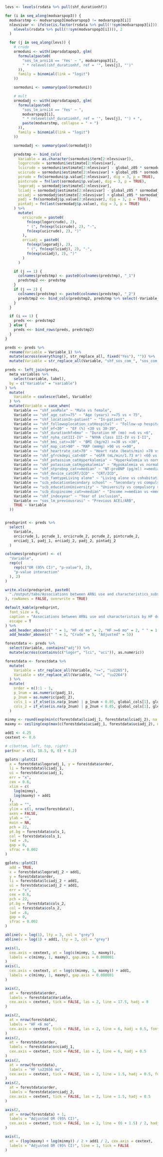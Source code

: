 ```r

levs <- levels(rsdata %>% pull(shf_durationhf))

for (i in seq_along(modvarspop3)) {
  modvarstmp <- modvarspop3[modvarspop3 != modvarspop3[i]]
  nlevsivar <- ifelse(is.factor(rsdata %>% pull(!!sym(modvarspop3[i]))),
    nlevels(rsdata %>% pull(!!sym(modvarspop3[i]))), 2
  )

  for (j in seq_along(levs)) {
    # crude
    ormoduni <- with(imprsdatapop3, glm(
      formula(paste0(
        "sos_lm_arni14 == 'Yes' ~ ", modvarspop3[i],
        " * relevel(shf_durationhf, ref = '", levs[j], "')"
      )),
      family = binomial(link = "logit")
    ))

    sormoduni <- summary(pool(ormoduni))

    # mult
    ormodadj <- with(imprsdatapop3, glm(
      formula(paste0(
        "sos_lm_arni14 == 'Yes' ~ ",
        modvarspop3[i],
        " * relevel(shf_durationhf, ref = '", levs[j], "') + ",
        paste(modvarstmp, collapse = " + ")
      )),
      family = binomial(link = "logit")
    ))

    sormodadj <- summary(pool(ormodadj))

    predstmp <- bind_cols(
      Variable = as.character(sormoduni$term[2:nlevsivar]),
      logorcrude = sormoduni$estimate[2:nlevsivar],
      lcicrude = sormoduni$estimate[2:nlevsivar] - global_z05 * sormoduni$std.error[2:nlevsivar],
      ucicrude = sormoduni$estimate[2:nlevsivar] + global_z05 * sormoduni$std.error[2:nlevsivar],
      pcrude = fn(sormoduni$p.value[2:nlevsivar], dig = 3, p = TRUE),
      pintcrude = fn(last(sormoduni$p.value), dig = 3, p = TRUE),
      logoradj = sormodadj$estimate[2:nlevsivar],
      lciadj = sormodadj$estimate[2:nlevsivar] - global_z05 * sormodadj$std.error[2:nlevsivar],
      uciadj = sormodadj$estimate[2:nlevsivar] + global_z05 * sormodadj$std.error[2:nlevsivar],
      padj = fn(sormodadj$p.value[2:nlevsivar], dig = 3, p = TRUE),
      pintadj = fn(last(sormodadj$p.value), dig = 3, p = TRUE)
    ) %>%
      mutate(
        orcicrude = paste0(
          fn(exp(logorcrude), 2),
          " (", fn(exp(lcicrude), 2), "-",
          fn(exp(ucicrude), 2), ")"
        ),
        orciadj = paste0(
          fn(exp(logoradj), 2),
          " (", fn(exp(lciadj), 2), "-",
          fn(exp(uciadj), 2), ")"
        )
      )

    if (j == 1) {
      colnames(predstmp) <- paste0(colnames(predstmp), "_1")
      predstmp2 <<- predstmp
    }
    if (j == 2) {
      colnames(predstmp) <- paste0(colnames(predstmp), "_2")
      predstmp2 <<- bind_cols(predstmp2, predstmp %>% select(-Variable_2))
    }
  }

  if (i == 1) {
    preds <<- predstmp2
  } else {
    preds <<- bind_rows(preds, predstmp2)
  }
}

preds <- preds %>%
  rename(Variable = Variable_1) %>%
  mutate(across(everything(), str_replace_all, fixed("Yes"), "")) %>%
  mutate(Variable = str_replace_all(Variable, "shf_sos_com_", "sos_com_"))

preds <- left_join(preds,
  meta_variables %>%
    select(variable, label),
  by = c("Variable" = "variable")
) %>%
  mutate(
    Variable = coalesce(label, Variable)
  ) %>%
  mutate(Variable = case_when(
    Variable == "shf_sexMale" ~ "Male vs female",
    Variable == "shf_age_cat>=75" ~ "Age (years) >=75 vs < 75",
    Variable == "shf_locationIn-patient" ~ "In-patient",
    Variable == "shf_followuplocation_catHospital" ~ "Follow-up hospital vs primary care/other",
    Variable == "shf_ef<30" ~ "EF (%) <30 vs 30-39",
    Variable == "shf_durationhf>6mo" ~ "Duration HF (mo) >=6 vs <6",
    Variable == "shf_nyha_catIII-IV" ~ "NYHA class III-IV vs I-II",
    Variable == "shf_bmi_cat>=30" ~ "BMI (kg/m2) >=30 vs <30",
    Variable == "shf_map_cat>90" ~ "MAP (mmHg) >90 vs <=90",
    Variable == "shf_heartrate_cat>70" ~ "Heart rate (beats/min) >70 vs <=70",
    Variable == "shf_gfrckdepi_cat<60" ~ "eGFR (mL/min/1.73 m²) <60 vs >=60",
    Variable == "shf_potassium_catHyperkalemia" ~ "Hyperkalemia vs normakalemia",
    Variable == "shf_potassium_catHypokalemia" ~ "Hypokalemia vs normakalemia",
    Variable == "shf_ntprobnp_cat>=median" ~ "NT-proBNP (pg/ml) >=median vs <median",
    Variable == "shf_device_catCRT/ICD" ~ "CRT/ICD",
    Variable == "scb_famtypeLiving alone" ~ "Living alone vs cohabitating",
    Variable == "scb_educationSecondary school" ~ "Secondary vs compulsory school",
    Variable == "scb_educationUniversity" ~ "University vs compulsory school",
    Variable == "scb_dispincome_cat>=median" ~ "Income >=median vs <median",
    Variable == "shf_indexyear" ~ "Year of inclusion",
    Variable == "sos_lm_previousrasi" ~ "Previous ACEi/ARB",
    TRUE ~ Variable
  ))


predsprint <- preds %>%
  select(
    Variable,
    orcicrude_1, pcrude_1, orcicrude_2, pcrude_2, pintcrude_2,
    orciadj_1, padj_1, orciadj_2, padj_2, pintadj_2
  )

colnames(predsprint) <- c(
  "Variable",
  rep(c(
    rep(c("OR (95% CI)", "p-value"), 2),
    "p-value interaction"
  ), 2)
)

write.xlsx(predsprint, paste0(
  "./output/tabs/Associations between ARNi use and characteristics_substudy3_", Sys.Date(), ".xlsx"
), rowNames = FALSE, overwrite = TRUE)

default_kable(predsprint,
  font_size = 6,
  caption = "Associations between ARNi use and characteristics by HF duration - Substudy 3",
  escape = T
) %>%
  add_header_above(c(" " = 1, "HF <6 mo" = 2, "HF >=6 mo" = 2, " " = 1, "HF <6 mo" = 2, "HF >=6 mo" = 2, " " = 1)) %>%
  add_header_above(c(" " = 1, "Crude" = 5, "Adjusted" = 5))
```

```r

forestdata <- preds %>%
  select(Variable, contains("adj")) %>%
  mutate(across(contains(c("logor", "lci", "uci")), as.numeric))

forestdata <- forestdata %>%
  mutate(
    Variable = str_replace_all(Variable, ">=", "\u2265"),
    Variable = str_replace_all(Variable, "<=", "\u2264")
  ) %>%
  mutate(
    order = n():1 - 1,
    p_1num = as.numeric(padj_1),
    p_2num = as.numeric(padj_2),
    cols_1 = if_else(is.na(p_1num) | p_1num < 0.05, global_cols[1], global_cols[5]),
    cols_2 = if_else(is.na(p_2num) | p_2num < 0.05, global_cols[1], global_cols[5]),
  )

minmy <- round(exp(min(c(forestdata$lciadj_1, forestdata$lciadj_2), na.rm = T)), 2)
maxmy <- ceiling(exp(max(c(forestdata$uciadj_1, forestdata$uciadj_2), na.rm = T)))

add1 <- 4.25
cextext <- 0.6

# c(bottom, left, top, right)
par(mar = c(3, 18.5, 0, 0) + 0.2)

gplots::plotCI(
  x = forestdata$logoradj_1, y = forestdata$order,
  li = forestdata$lciadj_1,
  ui = forestdata$uciadj_1,
  err = "x",
  cex = 0.6,
  xlim = c(
    log(minmy),
    log(maxmy) + add1
  ),
  xlab = "",
  ylim = c(1, nrow(forestdata)),
  axes = FALSE,
  ylab = "",
  main = NA,
  pch = 22,
  pt.bg = forestdata$cols_1,
  col = forestdata$cols_1,
  lwd = .6,
  gap = 0,
  sfrac = 0.002
)

gplots::plotCI(
  add = TRUE,
  x = forestdata$logoradj_2 + add1,
  y = forestdata$order,
  li = forestdata$lciadj_2 + add1,
  ui = forestdata$uciadj_2 + add1,
  err = "x",
  cex = 0.6,
  pch = 22,
  pt.bg = forestdata$cols_2,
  col = forestdata$cols_2,
  lwd = .6,
  gap = 0,
  sfrac = 0.002
)

abline(v = log(1), lty = 3, col = "grey")
abline(v = log(1) + add1, lty = 3, col = "grey")

axis(1,
  cex.axis = cextext, at = log(c(minmy, 1, maxmy)),
  labels = c(minmy, 1, maxmy), gap.axis = 0.000001
)
axis(1,
  cex.axis = cextext, at = log(c(minmy, 1, maxmy)) + add1,
  labels = c(minmy, 1, maxmy), gap.axis = 0.000001
)

axis(2,
  at = forestdata$order,
  labels = forestdata$Variable,
  cex.axis = cextext, tick = FALSE, las = 2, line = 17.5, hadj = 0
)

axis(2,
  at = nrow(forestdata),
  labels = "HF <6 mo",
  cex.axis = cextext, tick = FALSE, las = 2, line = 6, hadj = 0.5, font = 2
)
axis(2,
  at = forestdata$order,
  labels = forestdata$orciadj_1,
  cex.axis = cextext, tick = FALSE, las = 2, line = 6, hadj = 0.5
)
axis(2,
  at = nrow(forestdata),
  labels = "HF \u22656 mo",
  cex.axis = cextext, tick = FALSE, las = 2, line = 1.5, hadj = 0.5, font = 2
)
axis(2,
  at = forestdata$order,
  labels = forestdata$orciadj_2,
  cex.axis = cextext, tick = FALSE, las = 2, line = 1.5, hadj = 0.5
)

axis(2,
  at = nrow(forestdata) + 1,
  labels = "Adjusted OR (95% CI)",
  cex.axis = cextext, tick = FALSE, las = 2, line = (6 + 1.5) / 2, hadj = 0.5, font = 2
)

axis(1,
  at = (log(maxmy) + log(minmy)) / 2 + add1 / 2, cex.axis = cextext,
  labels = "Adjusted OR (95% CI)", line = 1, tick = FALSE
)
```
